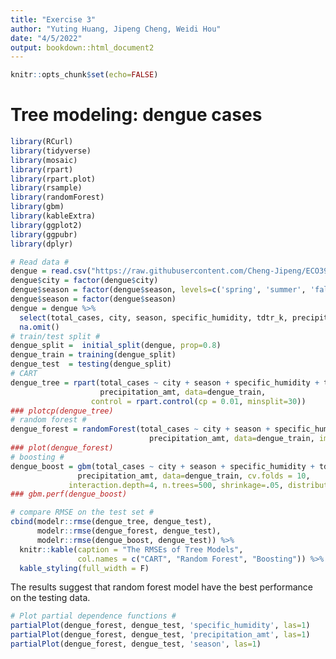 ```yaml
---
title: "Exercise 3"
author: "Yuting Huang, Jipeng Cheng, Weidi Hou"
date: "4/5/2022"
output: bookdown::html_document2
---
```


```r
knitr::opts_chunk$set(echo=FALSE)
```
# Tree modeling: dengue cases

```r
library(RCurl)
library(tidyverse)
library(mosaic)
library(rpart)
library(rpart.plot)
library(rsample) 
library(randomForest)
library(gbm)
library(kableExtra)
library(ggplot2)
library(ggpubr)
library(dplyr)

# Read data #
dengue = read.csv("https://raw.githubusercontent.com/Cheng-Jipeng/ECO395M/master/data/dengue.csv")
dengue$city = factor(dengue$city)
dengue$season = factor(dengue$season, levels=c('spring', 'summer', 'fall', 'winter'))
dengue$season = factor(dengue$season)
dengue = dengue %>%
  select(total_cases, city, season, specific_humidity, tdtr_k, precipitation_amt) %>%
  na.omit()
# train/test split #
dengue_split =  initial_split(dengue, prop=0.8)
dengue_train = training(dengue_split)
dengue_test  = testing(dengue_split)
# CART
dengue_tree = rpart(total_cases ~ city + season + specific_humidity + tdtr_k + 
                    precipitation_amt, data=dengue_train, 
                  control = rpart.control(cp = 0.01, minsplit=30))
### plotcp(dengue_tree) 
# random forest #
dengue_forest = randomForest(total_cases ~ city + season + specific_humidity + tdtr_k + 
                               precipitation_amt, data=dengue_train, importance = TRUE)
### plot(dengue_forest)
# boosting #
dengue_boost = gbm(total_cases ~ city + season + specific_humidity + tdtr_k + 
               precipitation_amt, data=dengue_train, cv.folds = 10,
             interaction.depth=4, n.trees=500, shrinkage=.05, distribution = "gaussian")
### gbm.perf(dengue_boost)

# compare RMSE on the test set #
cbind(modelr::rmse(dengue_tree, dengue_test), 
      modelr::rmse(dengue_forest, dengue_test),
      modelr::rmse(dengue_boost, dengue_test)) %>%
  knitr::kable(caption = "The RMSEs of Tree Models",
               col.names = c("CART", "Random Forest", "Boosting")) %>%
  kable_styling(full_width = F)
```

The results suggest that random forest model have the best performance on the testing data.

```r
# Plot partial dependence functions #
partialPlot(dengue_forest, dengue_test, 'specific_humidity', las=1)
partialPlot(dengue_forest, dengue_test, 'precipitation_amt', las=1)
partialPlot(dengue_forest, dengue_test, 'season', las=1)
```

